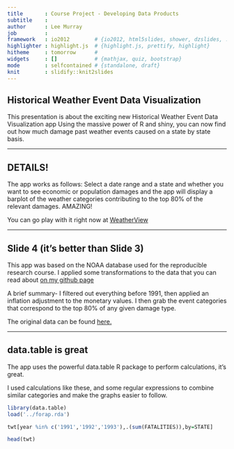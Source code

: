 ```yaml
---
title       : Course Project - Developing Data Products
subtitle    : 
author      : Lee Murray
job         : 
framework   : io2012        # {io2012, html5slides, shower, dzslides, ...}
highlighter : highlight.js  # {highlight.js, prettify, highlight}
hitheme     : tomorrow      # 
widgets     : []            # {mathjax, quiz, bootstrap}
mode        : selfcontained # {standalone, draft}
knit        : slidify::knit2slides
---
```


## Historical Weather Event Data Visualization

This presentation is about the exciting new Historical Weather Event Data Visualization app
Using the massive power of R and shiny, you can now find out how much damage past weather
events caused on a state by state basis.


--- 

## DETAILS!

The app works as follows: Select a date range and a state and whether you want to see
economic or population damages and the app will display a barplot of the weather categories
contributing to the top 80% of the relevant damages. AMAZING!

You can go play with it right now at [WeatherView](https://lemurey.shinyapps.io/WeatherView/)

---

## Slide 4 (it's better than Slide 3)
This app was based on the NOAA database used for the reproducible research course.
I applied some transformations to the data that you can read about [on my github page](https://github.com/lemurey/datascience-shiny-app)
  
A brief summary- I filtered out everything before 1991, then applied an
inflation adjustment to the monetary values. I then grab the event 
categories that correspond to the top 80% of any given damage type.

The original data can be found [here.](https://d396qusza40orc.cloudfront.net/repdata%2Fdata%2FStormData.csv.bz2)

---

## data.table is great

The app uses the powerful data.table R package to perform calculations, it's great.

I used calculations like these, and some regular expressions to combine
similar categories and make the graphs easier to follow.

```r
library(data.table)
load('../forap.rda')
```
```r
twt[year %in% c('1991','1992','1993'),.(sum(FATALITIES)),by=STATE]

head(twt)
```
